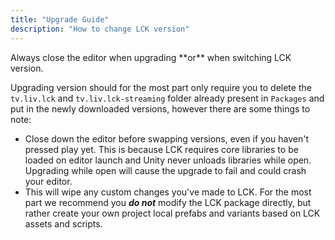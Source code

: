 ```yaml
---
title: "Upgrade Guide"
description: "How to change LCK version"
---
```


<Danger>
  Always close the editor when upgrading **or** when switching LCK version.
</Danger>

Upgrading version should for the most part only require you to delete the `tv.liv.lck` and `tv.liv.lck-streaming` folder already present in `Packages` and put in the newly downloaded versions, however there are some things to note:

- Close down the editor before swapping versions, even if you haven't pressed play yet. This is because LCK requires core libraries to be loaded on editor launch and Unity never unloads libraries while open. Upgrading while open will cause the upgrade to fail and could crash your editor.
- This will wipe any custom changes you've made to LCK. For the most part we recommend you **_do not_** modify the LCK package directly, but rather create your own project local prefabs and variants based on LCK assets and scripts.
